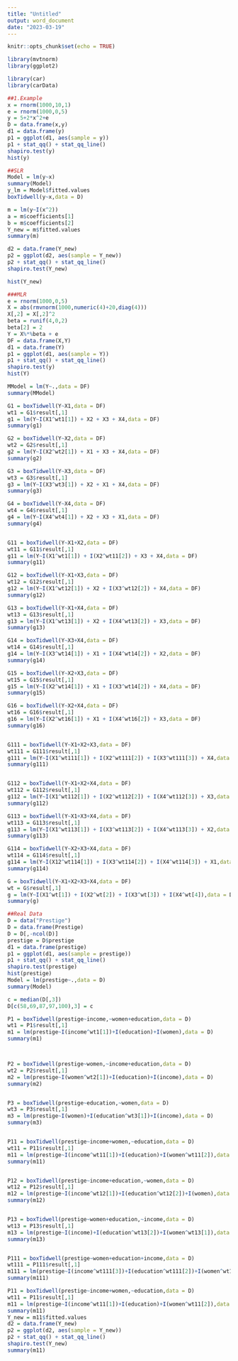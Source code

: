 ---
title: "Untitled"
output: word_document
date: "2023-03-19"
---

```{r setup, include=FALSE}
knitr::opts_chunk$set(echo = TRUE)
```

```{r}
library(mvtnorm)
library(ggplot2)

library(car)
library(carData)

```


```{r}
##1.Example
x = rnorm(1000,10,1)
e = rnorm(1000,0,5)
y = 5+2*x^2+e
D = data.frame(x,y)
d1 = data.frame(y)
p1 = ggplot(d1, aes(sample = y))
p1 + stat_qq() + stat_qq_line()
shapiro.test(y)
hist(y)

```


```{r}
##SLR
Model = lm(y~x)
summary(Model)
y_lm = Model$fitted.values
boxTidwell(y~x,data = D)

m = lm(y~I(x^2))
a = m$coefficients[1]
b = m$coefficients[2]
Y_new = m$fitted.values
summary(m)
```

```{r}
d2 = data.frame(Y_new)
p2 = ggplot(d2, aes(sample = Y_new))
p2 + stat_qq() + stat_qq_line()
shapiro.test(Y_new)

hist(Y_new)
```


```{r}
###MLR
e = rnorm(1000,0,5)
X = abs(rmvnorm(1000,numeric(4)+20,diag(4)))
X[,2] = X[,2]^2
beta = runif(4,0,2)
beta[2] = 2
Y = X%*%beta + e
DF = data.frame(X,Y)
d1 = data.frame(Y)
p1 = ggplot(d1, aes(sample = Y))
p1 + stat_qq() + stat_qq_line()
shapiro.test(y)
hist(Y)
```


```{r}
MModel = lm(Y~.,data = DF)
summary(MModel)
```


```{r}
G1 = boxTidwell(Y~X1,data = DF)
wt1 = G1$result[,1]
g1 = lm(Y~I(X1^wt1[1]) + X2 + X3 + X4,data = DF)
summary(g1)

G2 = boxTidwell(Y~X2,data = DF)
wt2 = G2$result[,1]
g2 = lm(Y~I(X2^wt2[1]) + X1 + X3 + X4,data = DF)
summary(g2)

G3 = boxTidwell(Y~X3,data = DF)
wt3 = G3$result[,1]
g3 = lm(Y~I(X3^wt3[1]) + X2 + X1 + X4,data = DF)
summary(g3)

G4 = boxTidwell(Y~X4,data = DF)
wt4 = G4$result[,1]
g4 = lm(Y~I(X4^wt4[1]) + X2 + X3 + X1,data = DF)
summary(g4)


G11 = boxTidwell(Y~X1+X2,data = DF)
wt11 = G11$result[,1]
g11 = lm(Y~I(X1^wt1[1]) + I(X2^wt11[2]) + X3 + X4,data = DF)
summary(g11)

G12 = boxTidwell(Y~X1+X3,data = DF)
wt12 = G12$result[,1]
g12 = lm(Y~I(X1^wt12[1]) + X2 + I(X3^wt12[2]) + X4,data = DF)
summary(g12)

G13 = boxTidwell(Y~X1+X4,data = DF)
wt13 = G13$result[,1]
g13 = lm(Y~I(X1^wt13[1]) + X2 + I(X4^wt13[2]) + X3,data = DF)
summary(g13)

G14 = boxTidwell(Y~X3+X4,data = DF)
wt14 = G14$result[,1]
g14 = lm(Y~I(X3^wt14[1]) + X1 + I(X4^wt14[2]) + X2,data = DF)
summary(g14)

G15 = boxTidwell(Y~X2+X3,data = DF)
wt15 = G15$result[,1]
g15 = lm(Y~I(X2^wt14[1]) + X1 + I(X3^wt14[2]) + X4,data = DF)
summary(g15)

G16 = boxTidwell(Y~X2+X4,data = DF)
wt16 = G16$result[,1]
g16 = lm(Y~I(X2^wt16[1]) + X1 + I(X4^wt16[2]) + X3,data = DF)
summary(g16)


G111 = boxTidwell(Y~X1+X2+X3,data = DF)
wt111 = G111$result[,1]
g111 = lm(Y~I(X1^wt111[1]) + I(X2^wt111[2]) + I(X3^wt111[3]) + X4,data = DF)
summary(g111)


G112 = boxTidwell(Y~X1+X2+X4,data = DF)
wt112 = G112$result[,1]
g112 = lm(Y~I(X1^wt112[1]) + I(X2^wt112[2]) + I(X4^wt112[3]) + X3,data = DF)
summary(g112)

G113 = boxTidwell(Y~X1+X3+X4,data = DF)
wt113 = G113$result[,1]
g113 = lm(Y~I(X1^wt113[1]) + I(X3^wt113[2]) + I(X4^wt113[3]) + X2,data = DF)
summary(g113)

G114 = boxTidwell(Y~X2+X3+X4,data = DF)
wt114 = G114$result[,1]
g114 = lm(Y~I(X12^wt114[1]) + I(X3^wt114[2]) + I(X4^wt114[3]) + X1,data = DF)
summary(g114)

G = boxTidwell(Y~X1+X2+X3+X4,data = DF)
wt = G$result[,1]
g = lm(Y~I(X1^wt[1]) + I(X2^wt[2]) + I(X3^wt[3]) + I(X4^wt[4]),data = DF)
summary(g)
```


```{r}
##Real Data
D = data("Prestige")
D = data.frame(Prestige)
D = D[,-ncol(D)]
prestige = D$prestige
d1 = data.frame(prestige)
p1 = ggplot(d1, aes(sample = prestige))
p1 + stat_qq() + stat_qq_line()
shapiro.test(prestige)
hist(prestige)
Model = lm(prestige~.,data = D)
summary(Model)
```


```{r}
c = median(D[,3])
D[c(58,69,87,97,100),3] = c
```


```{r}
P1 = boxTidwell(prestige~income,~women+education,data = D)
wt1 = P1$result[,1]
m1 = lm(prestige~I(income^wt1[1])+I(education)+I(women),data = D)
summary(m1)



P2 = boxTidwell(prestige~women,~income+education,data = D)
wt2 = P2$result[,1]
m2 = lm(prestige~I(women^wt2[1])+I(education)+I(income),data = D)
summary(m2)


P3 = boxTidwell(prestige~education,~women,data = D)
wt3 = P3$result[,1]
m3 = lm(prestige~I(women)+I(education^wt3[1])+I(income),data = D)
summary(m3)


P11 = boxTidwell(prestige~income+women,~education,data = D)
wt11 = P11$result[,1]
m11 = lm(prestige~I(income^wt11[1])+I(education)+I(women^wt11[2]),data = D)
summary(m11)


P12 = boxTidwell(prestige~income+education,~women,data = D)
wt12 = P12$result[,1]
m12 = lm(prestige~I(income^wt12[1])+I(education^wt12[2])+I(women),data = D)
summary(m12)


P13 = boxTidwell(prestige~women+education,~income,data = D)
wt13 = P13$result[,1]
m13 = lm(prestige~I(income)+I(education^wt13[2])+I(women^wt13[1]),data = D)
summary(m13)


P111 = boxTidwell(prestige~women+education+income,data = D)
wt111 = P111$result[,1]
m111 = lm(prestige~I(income^wt111[3])+I(education^wt111[2])+I(women^wt111[1]),data = D)
summary(m111)
```


```{r}
P11 = boxTidwell(prestige~income+women,~education,data = D)
wt11 = P11$result[,1]
m11 = lm(prestige~I(income^wt11[1])+I(education)+I(women^wt11[2]),data = D)
summary(m11)
Y_new = m11$fitted.values
d2 = data.frame(Y_new)
p2 = ggplot(d2, aes(sample = Y_new))
p2 + stat_qq() + stat_qq_line()
shapiro.test(Y_new)
summary(m11)
```


```{r}
```


```{r}
```


```{r}
```


```{r}
```


```{r}
```


```{r}
```


```{r}
```


```{r}
```


```{r}
```


```{r}
```


```{r}
```


```{r}
```


```{r}
```


```{r}
```


```{r}
```


```{r}
```


```{r}
```


```{r}
```


```{r}
```


```{r}
```


```{r}
```


```{r}
```


```{r}
```


```{r}
```


```{r}
```


```{r}
```


```{r}
```


```{r}
```


```{r}
```


```{r}
```


```{r}
```


```{r}
```


```{r}
```


```{r}
```


```{r}
```


```{r}
```


```{r}
```


```{r}
```


```{r}
```


```{r}
```


```{r}
```


```{r}
```


```{r}
```


```{r}
```


```{r}
```


```{r}
```


```{r}
```


```{r}
```


```{r}
```


```{r}
```


```{r}
```


```{r}
```

